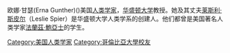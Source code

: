 欧娜·甘瑟(Erna Gunther)({{bd|1896年||1982年||catIdx=Gunther, Erna}})美国[[人类学家|人类学家]]，[[华盛顿大学|华盛顿大学]]教授。她及其丈夫[[莱斯利·斯皮尔|莱斯利·斯皮尔]]（Leslie Spier）是华盛顿大学人类学系的创建人。他们都曾是美国著名人类学家[[法蘭茲·鮑亞士|法蘭茲·鮑亞士]]的学生。

{{Authority control}}
{{DEFAULTSORT:Gunther, Erna}}

[[Category:美国人类学家|Category:美国人类学家]]
[[Category:哥倫比亞大學校友|Category:哥倫比亞大學校友]]